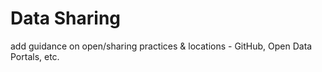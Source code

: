 # Data Sharing

add guidance on open/sharing practices & locations - GitHub, Open Data Portals, etc.
